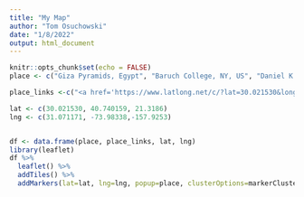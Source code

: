 ```yaml
---
title: "My Map"
author: "Tom Osuchowski"
date: "1/8/2022"
output: html_document
---
```





```r
knitr::opts_chunk$set(echo = FALSE)
place <- c("Giza Pyramids, Egypt", "Baruch College, NY, US", "Daniel K. Inouye International Airport, Honolulu,HI, US ")

place_links <-c("<a href='https://www.latlong.net/c/?lat=30.021530&long=31.071171'>, <a href=' https://www.latlong.net/c/?lat=40.740159&long=-73.98338'>, <a href='https://www.latlong.net/c/?lat=21.3186&long=-157.9253'>")

lat <- c(30.021530, 40.740159, 21.3186)
lng <- c(31.071171, -73.98338,-157.9253)


df <- data.frame(place, place_links, lat, lng)
library(leaflet)
df %>%
  leaflet() %>%
  addTiles() %>%
  addMarkers(lat=lat, lng=lng, popup=place, clusterOptions=markerClusterOptions)
```
